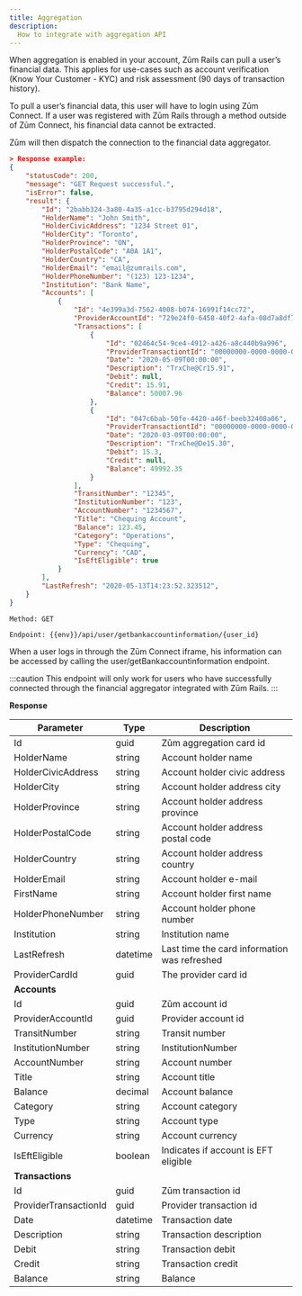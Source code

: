 ```yaml
---
title: Aggregation
description:
  How to integrate with aggregation API
---
```

When aggregation is enabled in your account, Zūm Rails can pull a user’s financial data. This applies for use-cases such as account verification (Know Your Customer - KYC) and risk assessment (90 days of transaction history).

To pull a user’s financial data, this user will have to login using Zūm Connect. If a user was registered with Zūm Rails through a method outside of Zūm Connect, his financial data cannot be extracted.

Zūm will then dispatch the connection to the financial data aggregator.

```json
> Response example:
{
    "statusCode": 200,
    "message": "GET Request successful.",
    "isError": false,
    "result": {
        "Id": "2babb324-3a80-4a35-a1cc-b3795d294d18",
        "HolderName": "John Smith",
        "HolderCivicAddress": "1234 Street 01",
        "HolderCity": "Toronto",
        "HolderProvince": "ON",
        "HolderPostalCode": "A0A 1A1",
        "HolderCountry": "CA",
        "HolderEmail": "email@zumrails.com",
        "HolderPhoneNumber": "(123) 123-1234",
        "Institution": "Bank Name",
        "Accounts": [
            {
                "Id": "4e399a3d-7562-4008-b074-16991f14cc72",
                "ProviderAccountId": "729e24f0-6458-40f2-4afa-08d7a8df7f42",
                "Transactions": [
                    {
                        "Id": "02464c54-9ce4-4912-a426-a8c440b9a996",
                        "ProviderTransactiontId": "00000000-0000-0000-0000-000000000000",
                        "Date": "2020-05-09T00:00:00",
                        "Description": "TrxChe@Cr15.91",
                        "Debit": null,
                        "Credit": 15.91,
                        "Balance": 50007.96
                    },
                    {
                        "Id": "047c6bab-50fe-4420-a46f-beeb32408a06",
                        "ProviderTransactiontId": "00000000-0000-0000-0000-000000000000",
                        "Date": "2020-03-09T00:00:00",
                        "Description": "TrxChe@De15.30",
                        "Debit": 15.3,
                        "Credit": null,
                        "Balance": 49992.35
                    }
                ],
                "TransitNumber": "12345",
                "InstitutionNumber": "123",
                "AccountNumber": "1234567",
                "Title": "Chequing Account",
                "Balance": 123.45,
                "Category": "Operations",
                "Type": "Chequing",
                "Currency": "CAD",
                "IsEftEligible": true
            }
        ],
        "LastRefresh": "2020-05-13T14:23:52.323512",
    }
}
```

`Method: GET`

`Endpoint: {{env}}/api/user/getbankaccountinformation/{user_id}`

When a user logs in through the Zūm Connect iframe, his information can be accessed by calling the user/getBankaccountinformation endpoint.

:::caution
This endpoint will only work for users who have successfully connected through the financial aggregator integrated with Zūm Rails.
:::

**Response**

Parameter | Type | Description
--------- | ------- | -----------
Id | guid | Zūm aggregation card id
HolderName | string | Account holder name
HolderCivicAddress | string | Account holder civic address
HolderCity | string | Account holder address city
HolderProvince | string | Account holder address province
HolderPostalCode | string | Account holder address postal code
HolderCountry | string | Account holder address country
HolderEmail | string | Account holder e-mail
FirstName | string | Account holder first name
HolderPhoneNumber | string | Account holder phone number
Institution | string | Institution name
LastRefresh | datetime | Last time the card information was refreshed
ProviderCardId | guid | The provider card id
**Accounts** | |
Id | guid | Zūm account id
ProviderAccountId | guid | Provider account id
TransitNumber | string | Transit number
InstitutionNumber | string | InstitutionNumber
AccountNumber | string | Account number
Title | string | Account title
Balance | decimal | Account balance
Category | string | Account category
Type | string | Account type
Currency | string | Account currency
IsEftEligible | boolean | Indicates if account is EFT eligible
**Transactions** | |
Id | guid | Zūm transaction id
ProviderTransactionId | guid | Provider transaction id
Date | datetime | Transaction date
Description | string | Transaction description
Debit | string | Transaction debit
Credit | string | Transaction credit
Balance | string | Balance
